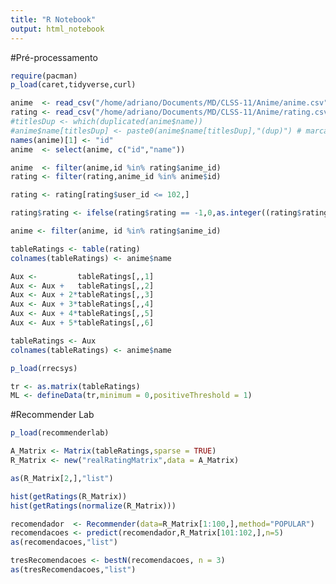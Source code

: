 ```yaml
---
title: "R Notebook"
output: html_notebook
---
```


#Pré-processamento
```r
require(pacman)
p_load(caret,tidyverse,curl)

anime  <- read_csv("/home/adriano/Documents/MD/CLSS-11/Anime/anime.csv")
rating <- read_csv("/home/adriano/Documents/MD/CLSS-11/Anime/rating.csv")
#titlesDup <- which(duplicated(anime$name))
#anime$name[titlesDup] <- paste0(anime$name[titlesDup],"(dup)") # marca nomes de filmes duplicados
names(anime)[1] <- "id"
anime  <- select(anime, c("id","name"))

anime  <- filter(anime,id %in% rating$anime_id)
rating <- filter(rating,anime_id %in% anime$id)

rating <- rating[rating$user_id <= 102,]

rating$rating <- ifelse(rating$rating == -1,0,as.integer((rating$rating + 1)/2))

anime <- filter(anime, id %in% rating$anime_id)

tableRatings <- table(rating)
colnames(tableRatings) <- anime$name

Aux <-         tableRatings[,,1]
Aux <- Aux +   tableRatings[,,2]
Aux <- Aux + 2*tableRatings[,,3]
Aux <- Aux + 3*tableRatings[,,4]
Aux <- Aux + 4*tableRatings[,,5]
Aux <- Aux + 5*tableRatings[,,6]

tableRatings <- Aux
colnames(tableRatings) <- anime$name
```


```r
p_load(rrecsys)

tr <- as.matrix(tableRatings)
ML <- defineData(tr,minimum = 0,positiveThreshold = 1)
```

#Recommender Lab
```r
p_load(recommenderlab)

A_Matrix <- Matrix(tableRatings,sparse = TRUE)
R_Matrix <- new("realRatingMatrix",data = A_Matrix)

as(R_Matrix[2,],"list")
```
```r
hist(getRatings(R_Matrix))
hist(getRatings(normalize(R_Matrix)))
```
```r
recomendador  <- Recommender(data=R_Matrix[1:100,],method="POPULAR")
recomendacoes <- predict(recomendador,R_Matrix[101:102,],n=5)
as(recomendacoes,"list")
```
```r
tresRecomendacoes <- bestN(recomendacoes, n = 3)
as(tresRecomendacoes,"list")
```